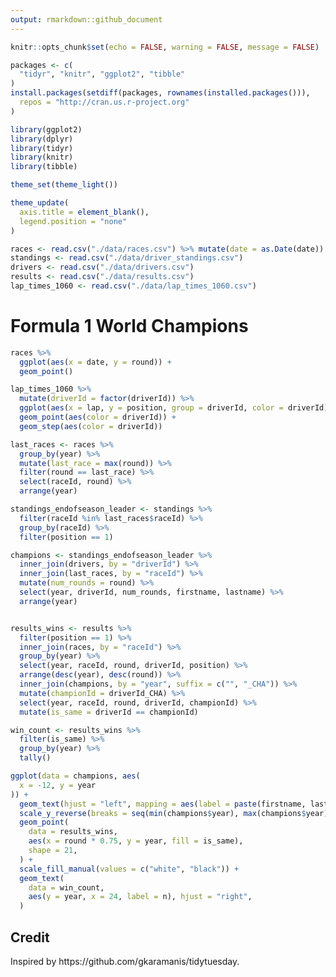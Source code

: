 ```yaml
---
output: rmarkdown::github_document
---
```


```r
knitr::opts_chunk$set(echo = FALSE, warning = FALSE, message = FALSE)

packages <- c(
  "tidyr", "knitr", "ggplot2", "tibble"
)
install.packages(setdiff(packages, rownames(installed.packages())),
  repos = "http://cran.us.r-project.org"
)

library(ggplot2)
library(dplyr)
library(tidyr)
library(knitr)
library(tibble)
```

```r

theme_set(theme_light())

theme_update(
  axis.title = element_blank(),
  legend.position = "none"
)
```

```r

races <- read.csv("./data/races.csv") %>% mutate(date = as.Date(date))
standings <- read.csv("./data/driver_standings.csv")
drivers <- read.csv("./data/drivers.csv")
results <- read.csv("./data/results.csv")
lap_times_1060 <- read.csv("./data/lap_times_1060.csv")
```

# Formula 1 World Champions

```r
races %>%
  ggplot(aes(x = date, y = round)) +
  geom_point()
```

```r
lap_times_1060 %>%
  mutate(driverId = factor(driverId)) %>%
  ggplot(aes(x = lap, y = position, group = driverId, color = driverId)) +
  geom_point(aes(color = driverId)) +
  geom_step(aes(color = driverId))
```

```r

last_races <- races %>%
  group_by(year) %>%
  mutate(last_race = max(round)) %>%
  filter(round == last_race) %>%
  select(raceId, round) %>%
  arrange(year)

standings_endofseason_leader <- standings %>%
  filter(raceId %in% last_races$raceId) %>%
  group_by(raceId) %>%
  filter(position == 1)

champions <- standings_endofseason_leader %>%
  inner_join(drivers, by = "driverId") %>%
  inner_join(last_races, by = "raceId") %>%
  mutate(num_rounds = round) %>%
  select(year, driverId, num_rounds, firstname, lastname) %>%
  arrange(year)


results_wins <- results %>%
  filter(position == 1) %>%
  inner_join(races, by = "raceId") %>%
  group_by(year) %>%
  select(year, raceId, round, driverId, position) %>%
  arrange(desc(year), desc(round)) %>%
  inner_join(champions, by = "year", suffix = c("", "_CHA")) %>%
  mutate(championId = driverId_CHA) %>%
  select(year, raceId, round, driverId, championId) %>%
  mutate(is_same = driverId == championId)

win_count <- results_wins %>%
  filter(is_same) %>%
  group_by(year) %>%
  tally()
```

```r

ggplot(data = champions, aes(
  x = -12, y = year
)) +
  geom_text(hjust = "left", mapping = aes(label = paste(firstname, lastname))) +
  scale_y_reverse(breaks = seq(min(champions$year), max(champions$year))) +
  geom_point(
    data = results_wins,
    aes(x = round * 0.75, y = year, fill = is_same),
    shape = 21,
  ) +
  scale_fill_manual(values = c("white", "black")) +
  geom_text(
    data = win_count,
    aes(y = year, x = 24, label = n), hjust = "right",
  )
```

## Credit

Inspired by https://github.com/gkaramanis/tidytuesday.